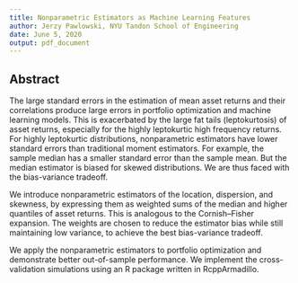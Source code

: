 ```yaml
---
title: Nonparametric Estimators as Machine Learning Features
author: Jerzy Pawlowski, NYU Tandon School of Engineering
date: June 5, 2020
output: pdf_document
---
```


## Abstract  

The large standard errors in the estimation of mean asset returns and their correlations produce large errors in portfolio optimization and machine learning models.  This is exacerbated by the large fat tails (leptokurtosis) of asset returns, especially for the highly leptokurtic high frequency returns.  For highly leptokurtic distributions, nonparametric estimators have lower standard errors than traditional moment estimators.  For example, the sample median has a smaller standard error than the sample mean.  But the median estimator is biased for skewed distributions.  We are thus faced with the bias-variance tradeoff. 

We introduce nonparametric estimators of the location, dispersion, and skewness, by expressing them as weighted sums of the median and higher quantiles of asset returns.  This is analogous to the Cornish–Fisher expansion.  The weights are chosen to reduce the estimator bias while still maintaining low variance, to achieve the best bias-variance tradeoff.  

We apply the nonparametric estimators to portfolio optimization and demonstrate better out-of-sample performance.  We implement the cross-validation simulations using an R package written in RcppArmadillo.


